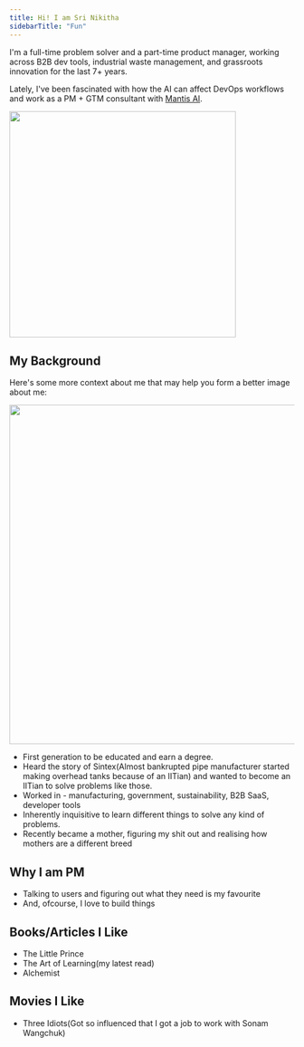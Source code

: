 ```yaml
---
title: Hi! I am Sri Nikitha
sidebarTitle: "Fun"
---
```


I'm a full-time problem solver and a part-time product manager, working across B2B dev tools, industrial waste management, and grassroots innovation for the last 7+ years.

Lately, I've been fascinated with how the AI can affect DevOps workflows and work as a PM + GTM consultant with [Mantis AI](https://getmantis.ai/).

<Frame>
<img src="/images/srinikitha@vietnam.jpg" width="400" />
</Frame>

## My Background

Here's some more context about me that may help you form a better image about me:

<Frame>
<img src="/images/logos.png" width="600" />
</Frame>

- First generation to be educated and earn a degree.
- Heard the story of Sintex(Almost bankrupted pipe manufacturer started making overhead tanks because of an IITian) and wanted to become an IITian to solve problems like those.
- Worked in - manufacturing, government, sustainability, B2B SaaS, developer tools
- Inherently inquisitive to learn different things to solve any kind of problems.
- Recently became a mother, figuring my shit out and realising how mothers are a different breed

## Why I am PM
- Talking to users and figuring out what they need is my favourite
- And, ofcourse, I love to build things

## Books/Articles I Like
- The Little Prince
- The Art of Learning(my latest read)
- Alchemist

## Movies I Like
- Three Idiots(Got so influenced that I got a job to work with Sonam Wangchuk)
